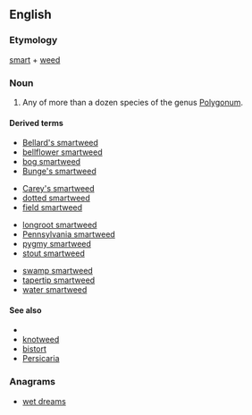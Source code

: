 ==English==

===Etymology===
[[smart]] + [[weed]]

===Noun===
{{en-noun}}

# Any of more than a dozen species of the genus [[Polygonum]].

====Derived terms====
{{rel-top4|terms derived from smartweed}}
* [[Bellard's smartweed]]
* [[bellflower smartweed]]
* [[bog smartweed]]
* [[Bunge's smartweed]]
{{rel-mid4}}
* [[Carey's smartweed]]
* [[dotted smartweed]]
* [[field smartweed]]
{{rel-mid4}}
* [[longroot smartweed]]
* [[Pennsylvania smartweed]]
* [[pygmy smartweed]]
* [[stout smartweed]]
{{rel-mid4}}
* [[swamp smartweed]]
* [[tapertip smartweed]]
* [[water smartweed]]
{{rel-bottom}}

====See also====
* {{pedialite|Polygonum}}
* [[knotweed]]
* [[bistort]]
* [[Persicaria]]

===Anagrams===
* [[wet dreams#English|wet dreams]]